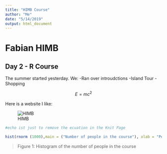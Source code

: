 ```yaml
---
title: "HIMB Course"
author: "Me"
date: "5/14/2019"
output: html_document
---
```

# Fabian HIMB

## Day 2 - R Course


The summer started yesterday. We:
-Ran over introudctions
-Island Tour
-Shopping

$$ E =  {m}{c^2} $$

Here is a website I like: 

![HIMB](HIMB_2_video_0.jpg)

```r
#echo ist just to remove the ecuation in the Knit Page

hist(rnorm (1000),main = ("Number of people in the course"), xlab = "People", ylab = "Number")
```

>Figure 1: Histogram of the number of people in the course